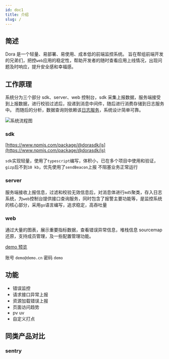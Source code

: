 ```yaml
---
id: doc1
title: 介绍
slug: /
---
```


## 简述
Dora 是一个轻量、易部署、易使用、成本低的前端监控系统。
旨在帮组前端开发的兄弟们，把控`web`应用的稳定性，帮助开发者的随时查看应用上线情况，出现问题及时响应，提升安全感和幸福感。

## 工作原理

系统分为三个部分 sdk、server、web 控制台，sdk 采集上报数据，服务端接受到上报数据，进行校验过滤后，投递到消息中间件，随后进行消费存储到日志服务中。
而随后的分析，数据查询则依赖该[日志服务](https://help.aliyun.com/document_detail/48869.html)，系统设计简单可靠。

![系统流程图](/img/diagram-1.png)

### sdk

[https://www.npmjs.com/package/@dorasdk/js](https://www.npmjs.com/package/@dorasdk/js)

`sdk`实现轻量，使用了`typescript`编写，体积小，已在多个项目中使用和验证，
`gizp`后不到`10 kb`，优先使用了`sendBeacon`上报 不阻塞业务正常运行

### server
服务端接收上报信息，过滤和校验无效信息后，对消息体进行`md5`聚类，存入日志系统，为`web`控制台提供接口查询服务，同时包含了报警主要功能等，是监控系统的核心部分，采用`go`语言编写，追求稳定，高吞吐量


### web
通过大量的图表，展示重要指标数据，查看错误异常信息，堆栈信息 sourcemap 还原，支持成员管理，及一些配置管理功能。

[demo 预览](https://dora.nancode.cn)

账号 `demo@demo.cn`
密码 `demo`

## 功能

- 错误监控
- 请求接口异常上报
- 资源加载错误上报
- 页面访问趋势
- pv uv
- 自定义打点

## 同类产品对比

### sentry
